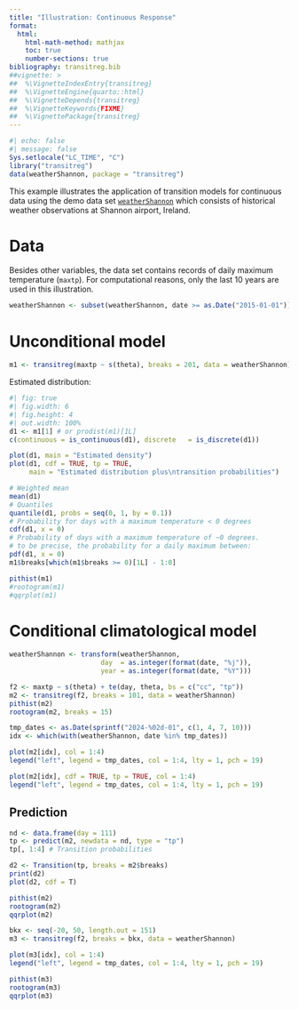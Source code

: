 ```yaml
---
title: "Illustration: Continuous Response"
format: 
  html:
    html-math-method: mathjax
    toc: true
    number-sections: true
bibliography: transitreg.bib
##vignette: >
##  %\VignetteIndexEntry{transitreg}
##  %\VignetteEngine{quarto::html}
##  %\VignetteDepends{transitreg}
##  %\VignetteKeywords{FIXME}
##  %\VignettePackage{transitreg}
---
```


```r
#| echo: false
#| message: false
Sys.setlocale("LC_TIME", "C")
library("transitreg")
data(weatherShannon, package = "transitreg")
```

This example illustrates the application of transition models for continuous
data using the demo data set [`weatherShannon`](/man/weatherShannon.qmd) 
which consists of historical weather observations at
Shannon airport, Ireland.

# Data

Besides other variables, the data set contains records of daily
maximum temperature (`maxtp`). For computational reasons, only the
last 10 years are used in this illustration.

```r
weatherShannon <- subset(weatherShannon, date >= as.Date("2015-01-01"))
```

# Unconditional model

```r
m1 <- transitreg(maxtp ~ s(theta), breaks = 201, data = weatherShannon)
```

Estimated distribution:

```r
#| fig: true
#| fig.width: 6
#| fig.height: 4
#| out.width: 100%
d1 <- m1[1] # or prodist(m1)[1L]
c(continuous = is_continuous(d1), discrete   = is_discrete(d1))

plot(d1, main = "Estimated density")
plot(d1, cdf = TRUE, tp = TRUE,
     main = "Estimated distribution plus\ntransition probabilities")
```

```r
# Weighted mean
mean(d1)
# Quantiles
quantile(d1, probs = seq(0, 1, by = 0.1))
# Probability for days with a maximum temperature < 0 degrees
cdf(d1, x = 0)
# Probability of days with a maximum temperature of ~0 degrees.
# to be precise, the probability for a daily maximum between:
pdf(d1, x = 0)
m1$breaks[which(m1$breaks >= 0)[1L] - 1:0]
```

```r
pithist(m1)
#rootogram(m1)
#qqrplot(m1)
```

# Conditional climatological model

```r
weatherShannon <- transform(weatherShannon,
                       day  = as.integer(format(date, "%j")),
                       year = as.integer(format(date, "%Y")))

f2 <- maxtp ~ s(theta) + te(day, theta, bs = c("cc", "tp"))
m2 <- transitreg(f2, breaks = 101, data = weatherShannon)
pithist(m2)
rootogram(m2, breaks = 15)

tmp_dates <- as.Date(sprintf("2024-%02d-01", c(1, 4, 7, 10)))
idx <- which(with(weatherShannon, date %in% tmp_dates))

plot(m2[idx], col = 1:4)
legend("left", legend = tmp_dates, col = 1:4, lty = 1, pch = 19)

plot(m2[idx], cdf = TRUE, tp = TRUE, col = 1:4)
legend("left", legend = tmp_dates, col = 1:4, lty = 1, pch = 19)
```

## Prediction

```r
nd <- data.frame(day = 111)
tp <- predict(m2, newdata = nd, type = "tp")
tp[, 1:4] # Transition probabilities

d2 <- Transition(tp, breaks = m2$breaks)
print(d2)
plot(d2, cdf = T)
```

```r
pithist(m2)
rootogram(m2)
qqrplot(m2)
```

```r
bkx <- seq(-20, 50, length.out = 151)
m3 <- transitreg(f2, breaks = bkx, data = weatherShannon)

plot(m3[idx], col = 1:4)
legend("left", legend = tmp_dates, col = 1:4, lty = 1, pch = 19)
```

```r
pithist(m3)
rootogram(m3)
qqrplot(m3)
```
